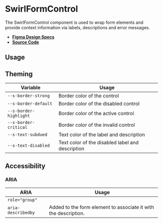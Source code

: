 
<Meta title="Components/SwirlFormControl" />

# SwirlFormControl

The SwirlFormControl component is used to wrap form elements and provide context
information via labels, descriptions and error messages.

- **[Figma Design Specs](https://www.figma.com/file/iRHiAFsHxnzux8gQ9EjlZe/Flip-Components?node-id=205%3A4334)**
- **[Source Code](https://github.com/flip-corp/swirl/tree/main/packages/swirl-components/src/components/swirl-form-control)**

## Usage

<Canvas withSource="open">
  <Story id="components-swirlformcontrol--swirl-form-control" />
</Canvas>

<ArgsTable story="." />

## Theming

| Variable               | Usage                                            |
| ---------------------- | ------------------------------------------------ |
| `--s-border-strong`    | Border color of the control                      |
| `--s-border-default`   | Border color of the disabled control             |
| `--s-border-highlight` | Border color of the active control               |
| `--s-border-critical`  | Border color of the invalid control              |
| `--s-text-subdued`     | Text color of the label and description          |
| `--s-text-disabled`    | Text color of the disabled label and description |

## Accessibility

### ARIA

| ARIA               | Usage                                                           |
| ------------------ | --------------------------------------------------------------- |
| `role="group"`     |                                                                 |
| `aria-describedby` | Added to the form element to associate it with the description. |

